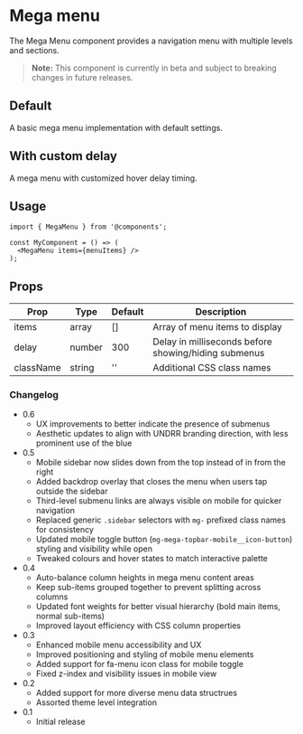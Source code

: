
# Mega menu

The Mega Menu component provides a navigation menu with multiple levels and sections.

> **Note:** This component is currently in beta and subject to breaking changes in future releases.

<Meta of={MegaMenuStories} />

## Default

A basic mega menu implementation with default settings.

<Canvas of={MegaMenuStories.Default} meta={MegaMenuStories} />

## With custom delay

A mega menu with customized hover delay timing.

<Canvas of={MegaMenuStories.WithCustomDelay} meta={MegaMenuStories} />

## Usage

```
import { MegaMenu } from '@components';

const MyComponent = () => (
  <MegaMenu items={menuItems} />
);
```

## Props

| Prop      | Type   | Default | Description                                          |
| --------- | ------ | ------- | ---------------------------------------------------- |
| items     | array  | []      | Array of menu items to display                       |
| delay     | number | 300     | Delay in milliseconds before showing/hiding submenus |
| className | string | ''      | Additional CSS class names                           |

### Changelog

- 0.6
  - UX improvements to better indicate the presence of submenus
  - Aesthetic updates to align with UNDRR branding direction, with less prominent use of the blue
- 0.5
  - Mobile sidebar now slides down from the top instead of in from the right
  - Added backdrop overlay that closes the menu when users tap outside the sidebar
  - Third-level submenu links are always visible on mobile for quicker navigation
  - Replaced generic `.sidebar` selectors with `mg-` prefixed class names for consistency
  - Updated mobile toggle button (`mg-mega-topbar-mobile__icon-button`) styling and visibility while open
  - Tweaked colours and hover states to match interactive palette
- 0.4
  - Auto-balance column heights in mega menu content areas
  - Keep sub-items grouped together to prevent splitting across columns
  - Updated font weights for better visual hierarchy (bold main items, normal sub-items)
  - Improved layout efficiency with CSS column properties
- 0.3
  - Enhanced mobile menu accessibility and UX
  - Improved positioning and styling of mobile menu elements
  - Added support for fa-menu icon class for mobile toggle
  - Fixed z-index and visibility issues in mobile view
- 0.2
  - Added support for more diverse menu data structrues
  - Assorted theme level integration
- 0.1
  - Initial release
